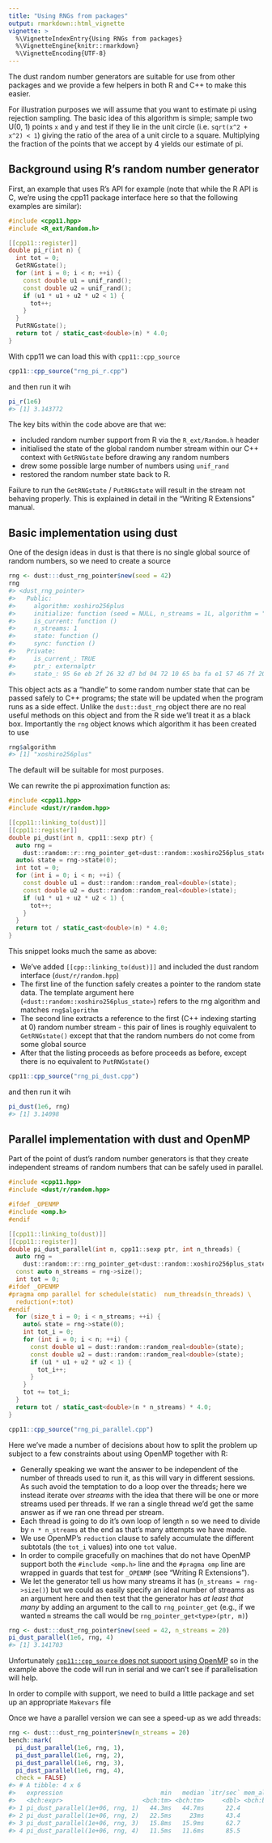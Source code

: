 ```yaml
---
title: "Using RNGs from packages"
output: rmarkdown::html_vignette
vignette: >
  %\VignetteIndexEntry{Using RNGs from packages}
  %\VignetteEngine{knitr::rmarkdown}
  %\VignetteEncoding{UTF-8}
---
```


<!-- DO NOT EDIT THIS FILE - see vignettes_src and make changes there -->



The dust random number generators are suitable for use from other packages and we provide a few helpers in both R and C++ to make this easier.

For illustration purposes we will assume that you want to estimate pi using rejection sampling.  The basic idea of this algorithm is simple; sample two U(0, 1) points `x` and `y` and test if they lie in the unit circle (i.e. `sqrt(x^2 + x^2) < 1`) giving the ratio of the area of a unit circle to a square. Multiplying the fraction of the points that we accept by 4 yields our estimate of pi.

## Background using R's random number generator

First, an example that uses R's API for example (note that while the R API is C, we're using the cpp11 package interface here so that the following examples are similar):

```cc
#include <cpp11.hpp>
#include <R_ext/Random.h>

[[cpp11::register]]
double pi_r(int n) {
  int tot = 0;
  GetRNGstate();
  for (int i = 0; i < n; ++i) {
    const double u1 = unif_rand();
    const double u2 = unif_rand();
    if (u1 * u1 + u2 * u2 < 1) {
      tot++;
    }
  }
  PutRNGstate();
  return tot / static_cast<double>(n) * 4.0;
}
```

With cpp11 we can load this with `cpp11::cpp_source`


```r
cpp11::cpp_source("rng_pi_r.cpp")
```

and then run it wih


```r
pi_r(1e6)
#> [1] 3.143772
```

The key bits within the code above are that we:

* included random number support from R via the `R_ext/Random.h` header
* initialised the state of the global random number stream within our C++ context with `GetRNGstate` before drawing any random numbers
* drew some possible large number of numbers using `unif_rand`
* restored the random number state back to R.

Failure to run the `GetRNGstate` / `PutRNGstate` will result in the stream not behaving properly.  This is explained in detail in the "Writing R Extensions" manual.

## Basic implementation using dust

One of the design ideas in dust is that there is no single global source of random numbers, so we need to create a source


```r
rng <- dust:::dust_rng_pointer$new(seed = 42)
rng
#> <dust_rng_pointer>
#>   Public:
#>     algorithm: xoshiro256plus
#>     initialize: function (seed = NULL, n_streams = 1L, algorithm = "xoshiro256plus")
#>     is_current: function ()
#>     n_streams: 1
#>     state: function ()
#>     sync: function ()
#>   Private:
#>     is_current_: TRUE
#>     ptr_: externalptr
#>     state_: 95 6e eb 2f 26 32 d7 bd 04 72 10 65 ba fa e1 57 46 7f 20 ...
```

This object acts as a "handle" to some random number state that can be passed safely to C++ programs; the state will be updated when the program runs as a side effect.  Unlike the `dust::dust_rng` object there are no real useful methods on this object and from the R side we'll treat it as a black box. Importantly the `rng` object knows which algorithm it has been created to use


```r
rng$algorithm
#> [1] "xoshiro256plus"
```

The default will be suitable for most purposes.

We can rewrite the pi approximation function as:

```cc
#include <cpp11.hpp>
#include <dust/r/random.hpp>

[[cpp11::linking_to(dust)]]
[[cpp11::register]]
double pi_dust(int n, cpp11::sexp ptr) {
  auto rng =
    dust::random::r::rng_pointer_get<dust::random::xoshiro256plus_state>(ptr);
  auto& state = rng->state(0);
  int tot = 0;
  for (int i = 0; i < n; ++i) {
    const double u1 = dust::random::random_real<double>(state);
    const double u2 = dust::random::random_real<double>(state);
    if (u1 * u1 + u2 * u2 < 1) {
      tot++;
    }
  }
  return tot / static_cast<double>(n) * 4.0;
}
```

This snippet looks much the same as above:

* We've added `[[cpp::linking_to(dust)]]` and included the dust random interface (`dust/r/random.hpp`)
* The first line of the function safely creates a pointer to the random state data. The template argument here (`<dust::random::xoshiro256plus_state>`) refers to the rng algorithm and matches `rng$algorithm`
* The second line extracts a reference to the first (C++ indexing starting at 0) random number stream - this pair of lines is roughly equivalent to `GetRNGstate()` except that that the random numbers do not come from some global source
* After that the listing proceeds as before proceeds as before, except there is no equivalent to `PutRNGstate()`



```r
cpp11::cpp_source("rng_pi_dust.cpp")
```

and then run it wih


```r
pi_dust(1e6, rng)
#> [1] 3.14098
```

## Parallel implementation with dust and OpenMP

Part of the point of dust's random number generators is that they create independent streams of random numbers that can be safely used in parallel.

```cc
#include <cpp11.hpp>
#include <dust/r/random.hpp>

#ifdef _OPENMP
#include <omp.h>
#endif

[[cpp11::linking_to(dust)]]
[[cpp11::register]]
double pi_dust_parallel(int n, cpp11::sexp ptr, int n_threads) {
  auto rng =
    dust::random::r::rng_pointer_get<dust::random::xoshiro256plus_state>(ptr);
  const auto n_streams = rng->size();
  int tot = 0;
#ifdef _OPENMP
#pragma omp parallel for schedule(static)  num_threads(n_threads) \
  reduction(+:tot)
#endif
  for (size_t i = 0; i < n_streams; ++i) {
    auto& state = rng->state(0);
    int tot_i = 0;
    for (int i = 0; i < n; ++i) {
      const double u1 = dust::random::random_real<double>(state);
      const double u2 = dust::random::random_real<double>(state);
      if (u1 * u1 + u2 * u2 < 1) {
        tot_i++;
      }
    }
    tot += tot_i;
  }
  return tot / static_cast<double>(n * n_streams) * 4.0;
}
```


```r
cpp11::cpp_source("rng_pi_parallel.cpp")
```

Here we've made a number of decisions about how to split the problem up subject to a few constraints about using OpenMP together with R:

* Generally speaking we want the answer to be independent of the number of threads used to run it, as this will vary in different sessions. As such avoid the temptation to do a loop over the threads; here we instead iterate over *streams* with the idea that there will be one or more streams used per threads. If we ran a single thread we'd get the same answer as if we ran one thread per stream.
* Each thread is going to do it's own loop of length `n` so we need to divide by `n * n_streams` at the end as that's many attempts we have made.
* We use OpenMP's `reduction` clause to safely accumulate the different subtotals (the `tot_i` values) into one `tot` value.
* In order to compile gracefully on machines that do not have OpenMP support both the `#include <omp.h>` line and the `#pragma omp` line are wrapped in guards that test for `_OPENMP` (see "Writing R Extensions").
* We let the generator tell us how many streams it has (`n_streams = rng->size()`) but we could as easily specify an ideal number of streams as an argument here and then test that the generator has *at least that many* by adding an argument to the call to `rng_pointer_get` (e.g., if we wanted `m` streams the call would be `rng_pointer_get<type>(ptr, m)`)


```r
rng <- dust:::dust_rng_pointer$new(seed = 42, n_streams = 20)
pi_dust_parallel(1e6, rng, 4)
#> [1] 3.141703
```

Unfortunately [`cpp11::cpp_source` does not support using OpenMP](https://github.com/r-lib/cpp11/issues/243) so in the example above the code will run in serial and we can't see if parallelisation will help.

In order to compile with support, we need to build a little package and set up an appropriate `Makevars` file



Once we have a parallel version we can see a speed-up as we add threads:


```r
rng <- dust:::dust_rng_pointer$new(n_streams = 20)
bench::mark(
  pi_dust_parallel(1e6, rng, 1),
  pi_dust_parallel(1e6, rng, 2),
  pi_dust_parallel(1e6, rng, 3),
  pi_dust_parallel(1e6, rng, 4),
  check = FALSE)
#> # A tibble: 4 x 6
#>   expression                           min   median `itr/sec` mem_alloc `gc/sec`
#>   <bch:expr>                      <bch:tm> <bch:tm>     <dbl> <bch:byt>    <dbl>
#> 1 pi_dust_parallel(1e+06, rng, 1)   44.3ms   44.7ms      22.4        0B        0
#> 2 pi_dust_parallel(1e+06, rng, 2)   22.5ms     23ms      43.4        0B        0
#> 3 pi_dust_parallel(1e+06, rng, 3)   15.8ms   15.9ms      62.7        0B        0
#> 4 pi_dust_parallel(1e+06, rng, 4)   11.5ms   11.6ms      85.5        0B        0
```
